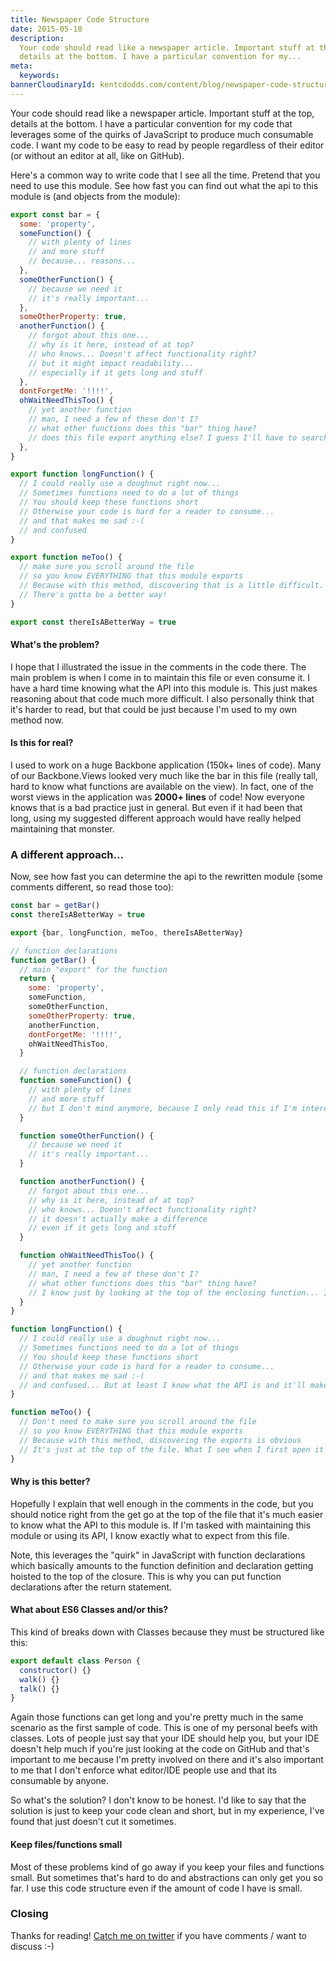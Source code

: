 ```yaml
---
title: Newspaper Code Structure
date: 2015-05-18
description:
  Your code should read like a newspaper article. Important stuff at the top,
  details at the bottom. I have a particular convention for my...
meta:
  keywords:
bannerCloudinaryId: kentcdodds.com/content/blog/newspaper-code-structure/banner
---
```


Your code should read like a newspaper article. Important stuff at the top,
details at the bottom. I have a particular convention for my code that leverages
some of the quirks of JavaScript to produce much consumable code. I want my code
to be easy to read by people regardless of their editor (or without an editor at
all, like on GitHub).

Here's a common way to write code that I see all the time. Pretend that you need
to use this module. See how fast you can find out what the api to this module is
(and objects from the module):

```js
export const bar = {
  some: 'property',
  someFunction() {
    // with plenty of lines
    // and more stuff
    // because... reasons...
  },
  someOtherFunction() {
    // because we need it
    // it's really important...
  },
  someOtherProperty: true,
  anotherFunction() {
    // forgot about this one...
    // why is it here, instead of at top?
    // who knows... Doesn't affect functionality right?
    // but it might impact readability...
    // especially if it gets long and stuff
  },
  dontForgetMe: '!!!!',
  ohWaitNeedThisToo() {
    // yet another function
    // man, I need a few of these don't I?
    // what other functions does this "bar" thing have?
    // does this file export anything else? I guess I'll have to search around and find out...
  },
}

export function longFunction() {
  // I could really use a doughnut right now...
  // Sometimes functions need to do a lot of things
  // You should keep these functions short
  // Otherwise your code is hard for a reader to consume...
  // and that makes me sad :-(
  // and confused
}

export function meToo() {
  // make sure you scroll around the file
  // so you know EVERYTHING that this module exports
  // Because with this method, discovering that is a little difficult.
  // There's gotta be a better way!
}

export const thereIsABetterWay = true
```

#### What's the problem?

I hope that I illustrated the issue in the comments in the code there. The main
problem is when I come in to maintain this file or even consume it. I have a
hard time knowing what the API into this module is. This just makes reasoning
about that code much more difficult. I also personally think that it's harder to
read, but that could be just because I'm used to my own method now.

#### Is this for real?

I used to work on a huge Backbone application (150k+ lines of code). Many of our
Backbone.Views looked very much like the bar in this file (really tall, hard to
know what functions are available on the view). In fact, one of the worst views
in the application was **2000+ lines** of code! Now everyone knows that is a bad
practice just in general. But even if it had been that long, using my suggested
different approach would have really helped maintaining that monster.

### A different approach...

Now, see how fast you can determine the api to the rewritten module (some
comments different, so read those too):

```js
const bar = getBar()
const thereIsABetterWay = true

export {bar, longFunction, meToo, thereIsABetterWay}

// function declarations
function getBar() {
  // main "export" for the function
  return {
    some: 'property',
    someFunction,
    someOtherFunction,
    someOtherProperty: true,
    anotherFunction,
    dontForgetMe: '!!!!',
    ohWaitNeedThisToo,
  }

  // function declarations
  function someFunction() {
    // with plenty of lines
    // and more stuff
    // but I don't mind anymore, because I only read this if I'm interested in it
  }

  function someOtherFunction() {
    // because we need it
    // it's really important...
  }

  function anotherFunction() {
    // forgot about this one...
    // why is it here, instead of at top?
    // who knows... Doesn't affect functionality right?
    // it doesn't actually make a difference
    // even if it gets long and stuff
  }

  function ohWaitNeedThisToo() {
    // yet another function
    // man, I need a few of these don't I?
    // what other functions does this "bar" thing have?
    // I know just by looking at the top of the enclosing function... It's obvious... Important stuff at top, details at bottom
  }
}

function longFunction() {
  // I could really use a doughnut right now...
  // Sometimes functions need to do a lot of things
  // You should keep these functions short
  // Otherwise your code is hard for a reader to consume...
  // and that makes me sad :-(
  // and confused... But at least I know what the API is and it'll make consuming and maintaining this file much easier
}

function meToo() {
  // Don't need to make sure you scroll around the file
  // so you know EVERYTHING that this module exports
  // Because with this method, discovering the exports is obvious
  // It's just at the top of the file. What I see when I first open it up
}
```

#### Why is this better?

Hopefully I explain that well enough in the comments in the code, but you should
notice right from the get go at the top of the file that it's much easier to
know what the API to this module is. If I'm tasked with maintaining this module
or using its API, I know exactly what to expect from this file.

Note, this leverages the "quirk" in JavaScript with function declarations which
basically amounts to the function definition and declaration getting hoisted to
the top of the closure. This is why you can put function declarations after the
return statement.

#### What about ES6 Classes and/or this?

This kind of breaks down with Classes because they must be structured like this:

```js
export default class Person {
  constructor() {}
  walk() {}
  talk() {}
}
```

Again those functions can get long and you're pretty much in the same scenario
as the first sample of code. This is one of my personal beefs with classes. Lots
of people just say that your IDE should help you, but your IDE doesn't help much
if you're just looking at the code on GitHub and that's important to me because
I'm pretty involved on there and it's also important to me that I don't enforce
what editor/IDE people use and that its consumable by anyone.

So what's the solution? I don't know to be honest. I'd like to say that the
solution is just to keep your code clean and short, but in my experience, I've
found that just doesn't cut it sometimes.

#### Keep files/functions small

Most of these problems kind of go away if you keep your files and functions
small. But sometimes that's hard to do and abstractions can only get you so far.
I use this code structure even if the amount of code I have is small.

### Closing

Thanks for reading! [Catch me on twitter](https://twitter.com/kentcdodds) if you
have comments / want to discuss :-)
